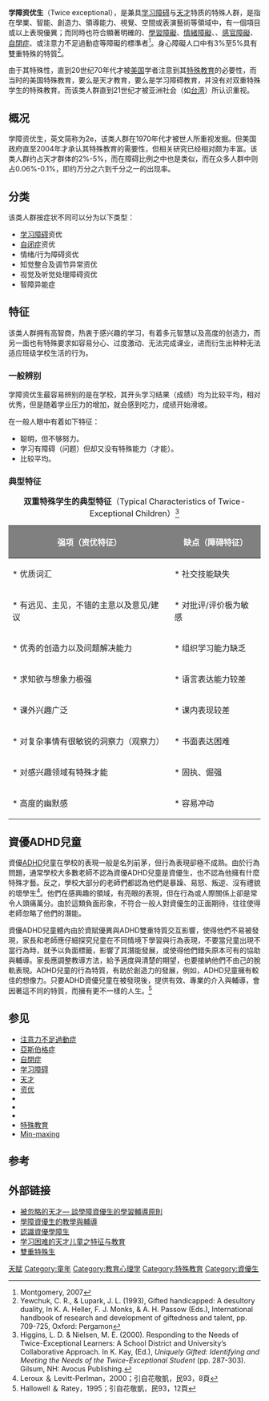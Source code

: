 '''学障资优生'''（Twice exceptional），是兼具[[学习障碍|学习障碍]]与[[天才|天才]]特质的特殊人群，是指在學業、智能、創造力、領導能力、視覺、空間或表演藝術等領域中，有一個項目或以上表現優異；而同時也符合顯著明確的{{tsl|en|Sensory_processing_disorder|知覺溝通障礙}}、[[學習障礙|學習障礙]]、[[情緒障礙|情緒障礙]]、{{tsl|en|physical disability|肢體障礙}}、[[身心障礙|感官障礙]]、[[自閉症|自閉症]]、或注意力不足過動症等障礙的標準者<ref>Montgomery, 2007</ref>。身心障礙人口中有3%至5%具有雙重特殊的特質<ref>Yewchuk, C. R., & Lupark, J. L. (1993), Gifted handicapped: A desultory duality, In K. A. Heller, F. J. Monks, & A. H. Passow (Eds.), International handbook of research and development of giftedness and talent, pp. 709-725, Oxford: Pergamon</ref>。

由于其特殊性，直到20世纪70年代才被[[美国|美国]]学者注意到其[[特殊教育|特殊教育]]的必要性，而当时的美国特殊教育，要么是天才教育，要么是学习障碍教育，并没有对双重特殊学生的特殊教育。而该类人群直到21世纪才被亚洲社会（如[[台湾|台湾]]）所认识重视。

== 概况 ==
学障资优生，英文简称为2e，该类人群在1970年代才被世人所重视发掘。但美国政府直至2004年才承认其特殊教育的需要性，但相关研究已经相对颇为丰富。该类人群约占天才群体的2%-5%，而在障碍比例之中也是类似，而在众多人群中则占0.06%-0.1%，即约万分之六到千分之一的出现率。

== 分类 ==
该类人群按症状不同可以分为以下类型：
*[[学习障碍|学习障碍]]资优
*[[自闭症|自闭症]]资优
*情绪/行为障碍资优
*知觉整合及调节异常资优
*视觉及听觉处理障碍资优
*智障异能症

== 特征 ==
该类人群拥有高智商，热衷于感兴趣的学习，有着多元智慧以及高度的创造力，而另一面也有特殊要求如容易分心、过度激动、无法完成课业，进而衍生出种种无法适应班级学校生活的行为。

===一般辨别 ===

学障资优生最容易辨别的是在学校，其开头学习结果（成绩）均为比较平均，相对优秀，但是随着学业压力的增加，就会感到吃力，成绩开始滑坡。

在一般人眼中有着如下特征：

*聪明，但不够努力。
*学习有障碍（问题）但却又没有特殊能力（才能）。
*比较平均。

=== 典型特征 ===
{| border=1; align="center" cellpadding=3px cellspacing=1px
  |+ '''双重特殊学生的典型特征'''（Typical Characteristics of Twice-Exceptional Children）<ref>Higgins, L. D. & Nielsen, M. E. (2000). Responding to the Needs of Twice-Exceptional Learners: A School District and University’s Collaborative Approach. In K. Kay, (Ed.), ''Uniquely Gifted: Identifying and Meeting the Needs of the Twice-Exceptional Student'' (pp. 287-303). Gilsum, NH: Avocus Publishing.</ref>
|-
  ! style="background:grey;color:white;"|'''强项（资优特征）'''
  ! style="background:grey;color:white;"|'''缺点（障碍特征）'''
|-
  | style="border:1px grey" |* 优质词汇
  | style="border:1px grey" |* 社交技能缺失
|-
  | style="border:1px grey" |* 有远见、主见，不错的主意以及意见/建议
  | style="border:1px grey" |* 对批评/评价极为敏感
|-
  | style="border:1px grey" |* 优秀的创造力以及问题解决能力
  | style="border:1px grey" |* 组织学习能力缺乏
|-
  | style="border:1px grey" |* 求知欲与想象力极强
  | style="border:1px grey" |* 语言表达能力较差
|-
  | style="border:1px grey" |* 课外兴趣广泛
  | style="border:1px grey" |* 课内表现较差
|-
  | style="border:1px grey" |* 对复杂事情有很敏锐的洞察力（观察力）
  | style="border:1px grey" |* 书面表达困难
|-
  | style="border:1px grey" |* 对感兴趣领域有特殊才能
  | style="border:1px grey" |* 固执、倔强
|-
  | style="border:1px grey" |* 高度的幽默感
  | style="border:1px grey" |* 容易冲动
|}

==資優ADHD兒童==
{{main|注意力不足過動症資優生}}
資優[[ADHD|ADHD]]兒童在學校的表現一般是名列前茅，但行為表現卻極不成熟。由於行為問題，通常學校大多數老師不認為資優ADHD兒童是資優生，也不認為他擁有什麼特殊才藝。反之，學校大部分的老師們都認為他們是暴躁、易怒、叛逆、沒有禮貌的壞學生<ref>Leroux ＆ Levitt-Perlman，2000；引自花敬凱，民93，8頁</ref>。他們在感興趣的領域，有亮眼的表現，但在行為或人際關係上卻是常令人頭痛萬分。由於這類負面形象，不符合一般人對資優生的正面期待，往往使得老師忽略了他們的潛能。

資優ADHD兒童體內由於資賦優異與ADHD雙重特質交互影響，使得他們不易被發現，家長和老師應仔細探究兒童在不同情境下學習與行為表現，不要當兒童出現不當行為時，就予以負面標籤，影響了其潛能發展，或使得他們錯失原本可有的協助與輔導。家長應調整教導方法，給予適度與清楚的期望，也要接納他們不由己的脫軌表現。ADHD兒童的行為特質，有助於創造力的發展，例如，ADHD兒童擁有較佳的想像力。只要ADHD資優兒童在被發現後，提供有效、專業的介入與輔導，會因著這不同的特質，而擁有更不一樣的人生。<ref>Hallowell ＆ Ratey，1995；引自花敬凱，民93，12頁</ref>

== 参见 ==
*[[注意力不足過動症|注意力不足過動症]]
*[[亞斯伯格症|亞斯伯格症]]
*[[自閉症|自閉症]]
*[[学习障碍|学习障碍]]
*[[天才|天才]]
*[[资优|资优]]
* {{tsl|en|Bridges Academy||Bridges Academy}}
* {{tsl|en|The Lang School||The Lang School}}
* {{tsl|en|Gifted and talented education||資優教育}}
* [[特殊教育|特殊教育]]
* [[電子遊戲術語列表|Min-maxing]]

== 参考 ==
{{reflist|2}}
== 外部链接 ==
*[http://www0.nttu.edu.tw/secenter/93secenter/test/test0301-23pdf/10.pdf 被忽略的天才— 談學障資優生的學習輔導原則]{{dead link|date=2017年12月 |bot=InternetArchiveBot |fix-attempted=yes }}
*[http://140.122.78.130/userfiles/Su-990617.pdf 學障資優生的教學與輔導]{{dead link|date=2017年12月 |bot=InternetArchiveBot |fix-attempted=yes }}
*[http://myhome.msps.tp.edu.tw/myhome/gift/_private/spe/%E8%B3%87%E5%84%AA%E5%AD%B8%E9%9A%9C.htm 認識資優學障生]{{dead link|date=2017年12月 |bot=InternetArchiveBot |fix-attempted=yes }}
*[http://www.chinavalue.net/Article/Archive/2006/2/23/21058.html 学习困难的天才儿童之特征与教育]{{Wayback|url=http://www.chinavalue.net/Article/Archive/2006/2/23/21058.html |date=20090413231010 }}
*[https://web.archive.org/web/20160304125654/http://www.djes.tp.edu.tw/%E6%95%99%E5%B8%AB%E7%B6%B2%E9%A0%81/nien_web/%E5%85%A7%E5%AE%B9%E6%96%87%E4%BB%B6/%E7%89%B9%E6%AE%8A%E6%95%99%E8%82%B2/%E7%89%B9%E6%95%99%E7%9F%A5%E8%83%BD/%E6%83%85%E7%B7%92%E9%9A%9C%E7%A4%99/%E9%9B%99%E9%87%8D%E7%89%B9%E6%AE%8A%E7%94%9F.doc 雙重特殊生]
{{portal bar|醫學|神經科學|心理學|社會學|藥理學}}

[[Category:天赋|]]
[[Category:童年|Category:童年]]
[[Category:教育心理学|Category:教育心理学]]
[[Category:特殊教育|Category:特殊教育]]
[[Category:資優生|Category:資優生]]